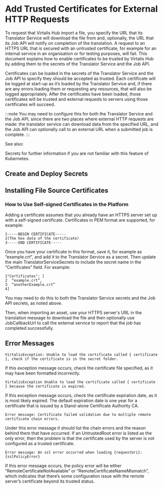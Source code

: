 # Add Trusted Certificates for External HTTP Requests

To request that Virtalis Hub import a file, you specify the URL that its Translator Service will download the file from and, optionally, the URL that its Job API will notify on completion of the translation. A request to an HTTPS URL that is secured with an untrusted certificate, for example for an internal service in an organisation or for testing purposes, will fail. This document explains how to enable certificates to be trusted by Virtalis Hub by adding them to the secrets of the Translator Service and the Job API.

Certificates can be loaded in the secrets of the Translator Service and the Job API to specify they should be accepted as trusted. Each certificate will be logged at start-up as it’s loaded by the Translator Service and, if there are any errors loading them or requesting any resources, that will also be logged appropriately. After the certificates have been loaded, those certificates will be trusted and external requests to servers using those certificates will succeed.

:::note
You may need to configure this for both the Translator Service and the Job API, since there are two places where external HTTP requests are made: the translator service can download data from the specified URL, and the Job API can optionally call to an external URL when a submitted job is complete.
:::

See also:

Secrets for further information if you are not familiar with this feature of Kubernetes.

## Create and Deploy Secrets

## Installing File Source Certificates

### How to Use Self-signed Certificates in the Platform

Adding a certificate assumes that you already have an HTTPS server set up with a self-signed certificate. Certificates in PEM format are supported, for example:

```
1-----BEGIN CERTIFICATE-----
2(The hex data of the certificate)
3-----END CERTIFICATE-----
```

Once you have your certificate in this format, save it, for example as “example.crt”, and add it to the Translator Service as a secret. Then update the main TranslatorServiceSecrets to include the secret name in the “Certificates” field. For example:

```
1"Certificates": [
2  “example.crt”,
3  “anotherExample.crt”
4]  
```

You may need to do this to both the Translator Service secrets and the Job API secrets, as noted above.

Then, when importing an asset, use your HTTPS server's URL in the translation message to download the file and then optionally use JobCallbackUrl to call the external service to report that the job has completed successfully.

## Error Messages

```
VirtalisException: Unable to load the certificate called { certificate }, check if the certificate is in the secret folder.
```

If this exception message occurs, check the certificate file specified, as it may have been formatted incorrectly.

```
VirtalisException Unable to load the certificate called { certificate } because the certificate is expired.
```

If this exception message occurs, check the certificate expiration date, as it is most likely expired. The default expiration date is one year for a certificate that is issued by a Stand-alone Certificate Authority CA.

```
Error message: Certificate failed validation due to multiple remote certificate chain errors.
```

Under this error message it should list the chain errors and the reason behind them that have occurred. If an UntrustedRoot error is listed as the only error, then the problem is that the certificate used by the server is not configured as a trusted certificate.

```
Error message: An ssl error occurred when loading {requestUri}: {sslPolicyError}
```

If this error message occurs, the policy error will be either “RemoteCertificateNotAvailable” or “RemoteCertificateNameMismatch”, which indicates that there’s some configuration issue with the remote server’s certificate beyond its trusted status.
